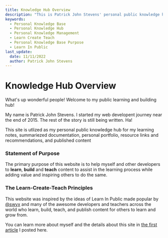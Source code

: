 ```yaml
---
title: Knowledge Hub Overview
description: "This is Patrick John Stevens' personal public knowledge hub"
keywords:
  - Personal Knowledge Base
  - Personal Knowledge Hub
  - Personal Knowledge Management
  - Learn Create Teach
  - Personal Knowledge Base Purpose
  - Learn In Public
last_update:
  date: 11/11/2022
  author: Patrick John Stevens
---
```


# Knowledge Hub Overview

What's up wonderful people! Welcome to my public learning and building hub!

My name is Patrick John Stevens. I started my web developent journey near the end of 2015. The rest of the story is still being written. Ha!

This site is utlized as my personal public knowledge hub for my learning notes, summariezed documentation, personal portfolio, resource links and recommendations, and published content

### Statement of Purpose

The primary purpose of this website is to help myself and other developers to **learn**, **build** and **teach** content to assist in the learning process while adding value and inspiring others to do the same.

### The Learn-Create-Teach Principles

This website was inspired by the ideas of Learn In Public made popular by <a href="https://twitter.com/swyx" target="_blank">@swyx</a> and many of the awesome developers and teachers across the world who learn, build, teach, and publish content for others to learn and grow from.

You can learn more about myself and the details about this site in [the first article](/docs/articles/about-this-site-and-about-me) I posted here.
